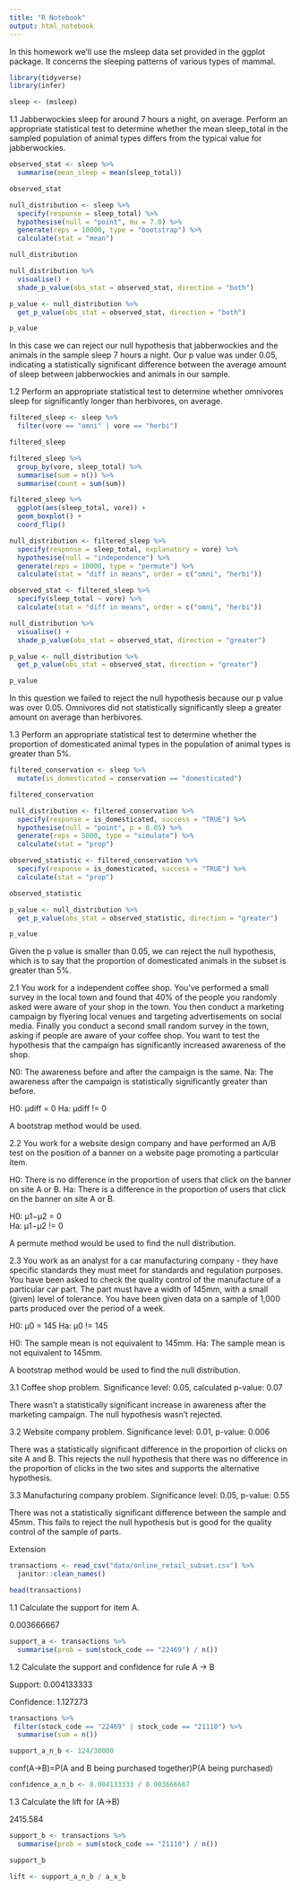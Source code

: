 ```yaml
---
title: "R Notebook"
output: html_notebook
---
```


In this homework we’ll use the msleep data set provided in the ggplot package. It concerns the sleeping patterns of various types of mammal. 

```r
library(tidyverse) 
library(infer) 

sleep <- (msleep)
```

1.1 Jabberwockies sleep for around 7 hours a night, on average. Perform an appropriate statistical test to determine whether the mean sleep_total in the sampled population of animal types differs from the typical value for jabberwockies. 

```r
observed_stat <- sleep %>% 
  summarise(mean_sleep = mean(sleep_total)) 

observed_stat 
```

```r
null_distribution <- sleep %>% 
  specify(response = sleep_total) %>% 
  hypothesise(null = "point", mu = 7.0) %>% 
  generate(reps = 10000, type = "bootstrap") %>% 
  calculate(stat = "mean") 

null_distribution 
```

```r
null_distribution %>% 
  visualise() + 
  shade_p_value(obs_stat = observed_stat, direction = "both") 
```

```r
p_value <- null_distribution %>% 
  get_p_value(obs_stat = observed_stat, direction = "both") 

p_value 
```

In this case we can reject our null hypothesis that jabberwockies and the animals in the sample sleep 7 hours a night. Our p value was under 0.05, indicating a statistically significant difference between the average amount of sleep between jabberwockies and animals in our sample. 

1.2 Perform an appropriate statistical test to determine whether omnivores sleep for significantly longer than herbivores, on average. 

```r
filtered_sleep <- sleep %>% 
  filter(vore == "omni" | vore == "herbi") 

filtered_sleep 
```

```r
filtered_sleep %>% 
  group_by(vore, sleep_total) %>% 
  summarise(sum = n()) %>% 
  summarise(count = sum(sum))
```


```r
filtered_sleep %>% 
  ggplot(aes(sleep_total, vore)) + 
  geom_boxplot() + 
  coord_flip() 
```

```r
null_distribution <- filtered_sleep %>% 
  specify(response = sleep_total, explanatory = vore) %>% 
  hypothesise(null = "independence") %>% 
  generate(reps = 10000, type = "permute") %>% 
  calculate(stat = "diff in means", order = c("omni", "herbi")) 
```

```r
observed_stat <- filtered_sleep %>% 
  specify(sleep_total ~ vore) %>% 
  calculate(stat = "diff in means", order = c("omni", "herbi"))
```

```r
null_distribution %>% 
  visualise() + 
  shade_p_value(obs_stat = observed_stat, direction = "greater")
```

```r
p_value <- null_distribution %>% 
  get_p_value(obs_stat = observed_stat, direction = "greater") 

p_value 
```

In this question we failed to reject the null hypothesis because our p value was over 0.05. Omnivores did not statistically significantly sleep a greater amount on average than herbivores. 

1.3 Perform an appropriate statistical test to determine whether the proportion of domesticated animal types in the population of animal types is greater than 5%. 

```r
filtered_conservation <- sleep %>% 
  mutate(is_domesticated = conservation == "domesticated") 

filtered_conservation 
```

```r
null_distribution <- filtered_conservation %>% 
  specify(response = is_domesticated, success = "TRUE") %>% 
  hypothesise(null = "point", p = 0.05) %>% 
  generate(reps = 5000, type = "simulate") %>% 
  calculate(stat = "prop") 
```

```r
observed_statistic <- filtered_conservation %>% 
  specify(response = is_domesticated, success = "TRUE") %>% 
  calculate(stat = "prop") 

observed_statistic 
```

```r
p_value <- null_distribution %>% 
  get_p_value(obs_stat = observed_statistic, direction = "greater") 

p_value 
```

Given the p value is smaller than 0.05, we can reject the null hypothesis, which is to say that the proportion of domesticated animals in the subset is greater than 5%. 

2.1 You work for a independent coffee shop. You’ve performed a small survey in the local town and found that 40% of the people you randomly asked were aware of your shop in the town. You then conduct a marketing campaign by flyering local venues and targeting advertisements on social media. Finally you conduct a second small random survey in the town, asking if people are aware of your coffee shop. You want to test the hypothesis that the campaign has significantly increased awareness of the shop. 

N0: The awareness before and after the campaign is the same. 
Na: The awareness after the campaign is statistically significantly greater than before. 

H0: μdiff = 0 
Ha: μdiff != 0 

A bootstrap method would be used. 

2.2 You work for a website design company and have performed an A/B test on the position of a banner on a website page promoting a particular item. 

H0: There is no difference in the proportion of users that click on the banner on site A or B. 
Ha: There is a difference in the proportion of users that click on the banner on site A or B.  

H0: μ1−μ2 = 0  
Ha: μ1−μ2 != 0 

A permute method would be used to find the null distribution. 

2.3 You work as an analyst for a car manufacturing company - they have specific standards they must meet for standards and regulation purposes. You have been asked to check the quality control of the manufacture of a particular car part. The part must have a width of 145mm, with a small (given) level of tolerance. You have been given data on a sample of 1,000 parts produced over the period of a week. 

H0: μ0 = 145 
Ha: μ0  != 145 

H0: The sample mean is not equivalent to 145mm. 
Ha: The sample mean is not equivalent to 145mm. 

A bootstrap method would be used to find the null distribution. 

3.1 Coffee shop problem. Significance level: 0.05, calculated p-value: 0.07 

There wasn't a statistically significant increase in awareness after the marketing campaign. The null hypothesis wasn't rejected. 

3.2 Website company problem. Significance level: 0.01, p-value: 0.006 

There was a statistically significant difference in the proportion of clicks on site A and B. This rejects the null hypothesis that there was no difference in the proportion of clicks in the two sites and supports the alternative hypothesis. 

3.3 Manufacturing company problem. Significance level: 0.05, p-value: 0.55 

There was not a statistically significant difference between the sample and 45mm. This fails to reject the null hypothesis but is good for the quality control of the sample of parts. 

Extension 

```r
transactions <- read_csv("data/online_retail_subset.csv") %>% 
  janitor::clean_names() 

head(transactions)
```

1.1 Calculate the support for item A. 

0.003666667	

```r
support_a <- transactions %>% 
  summarise(prob = sum(stock_code == "22469") / n()) 
```

1.2 Calculate the support and confidence for rule A -> B 

 Support: 0.004133333 
 
 Confidence: 1.127273 

```r
transactions %>% 
 filter(stock_code == "22469" | stock_code == "21110") %>% 
  summarise(sum = n()) 
```

```r
support_a_n_b <- 124/30000 
```

conf(A→B)=P(A and B being purchased together)P(A being purchased) 

```r
confidence_a_n_b <- 0.004133333 / 0.003666667	 
```


1.3 Calculate the lift for (A→B) 

2415.584 

```r
support_b <- transactions %>% 
  summarise(prob = sum(stock_code == "21110") / n()) 

support_b 
```

```r
lift <- support_a_n_b / a_x_b 
``` 


